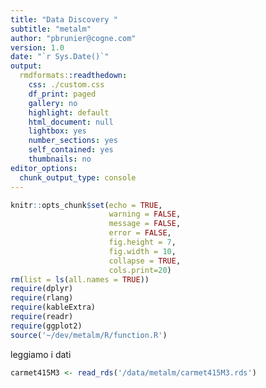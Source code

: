 ```yaml
---
title: "Data Discovery "
subtitle: "metalm"
author: "pbrunier@cogne.com"
version: 1.0 
date: "`r Sys.Date()`"
output:
  rmdformats::readthedown:
    css: ./custom.css
    df_print: paged
    gallery: no
    highlight: default
    html_document: null
    lightbox: yes
    number_sections: yes
    self_contained: yes
    thumbnails: no
editor_options:
  chunk_output_type: console
---
```


```r
knitr::opts_chunk$set(echo = TRUE,
                      warning = FALSE,
                      message = FALSE,
                      error = FALSE,
                      fig.height = 7,
                      fig.width = 10,
                      collapse = TRUE,
                      cols.print=20)
rm(list = ls(all.names = TRUE))
require(dplyr)
require(rlang)
require(kableExtra)
require(readr)
require(ggplot2)
source('~/dev/metalm/R/function.R')
```

leggiamo i dati 

```r
carmet415M3 <- read_rds('/data/metalm/carmet415M3.rds')
                       
```

